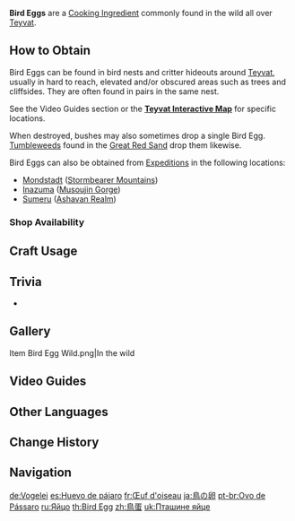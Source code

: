 {{Item Infobox
|id           = 100062
|image        = Item Bird Egg.png
|type         = Cooking Ingredients
|invCategory  = Materials
|description  = An incredibly versatile ingredient that can supply all of your daily protein needs.
|source1      = Found in the wild
|source2      = {{Sold By}}
|source3      = Reward from [[Expeditions]]
}}

'''Bird Eggs''' are a [[Cooking Ingredient]] commonly found in the wild all over [[Teyvat]].
==How to Obtain==
Bird Eggs can be found in bird nests and critter hideouts around [[Teyvat]], usually in hard to reach, elevated and/or obscured areas such as trees and cliffsides. They are often found in pairs in the same nest.

See the Video Guides section or the '''[https://webstatic-sea.mihoyo.com/app/ys-map-sea/index.html#/map/2?shown_types=126 Teyvat Interactive Map]''' for specific locations.

When destroyed, bushes may also sometimes drop a single Bird Egg. [[Tumbleweed]]s found in the [[Great Red Sand]] drop them likewise.

Bird Eggs can also be obtained from [[Expeditions]] in the following locations:
* [[Mondstadt]] ([[Stormbearer Mountains]])
* [[Inazuma]] ([[Musoujin Gorge]])
* [[Sumeru]] ([[Ashavan Realm]])

===Shop Availability===
{{Shop Availability}}

==Craft Usage==
{{Craft Usage}}

==Trivia==
* {{Related Items|type=variant}}

==Gallery==
<gallery>
Item Bird Egg Wild.png|In the wild
</gallery>

==Video Guides==
{{EVT
|video1   = https://youtu.be/NHCDy01cohI
|caption1 = Liyue Region Farm Guide (128 total)
}}

==Other Languages==
{{Other Languages
|default_hidden = 1
|en      = Bird Egg
|zhs     = 鸟蛋
|zhs_rm  = Niǎo Dàn
|zht     = 鳥蛋
|zht_rm  = Niǎo Dàn
|ja      = 鳥の卵
|ja_rm   = Tori no Tamago
|ko      = 새알
|ko_rm   = Sae'al
|es      = Huevo de pájaro
|fr      = Œuf d'oiseau
|ru      = Яйцо
|th      = Bird Egg
|vi      = Trứng Chim
|de      = Vogelei
|id      = Bird Egg
|pt      = Ovo de Pássaro
|tr      = Kuş Yumurtası
|it      = Uovo d'uccello
}}

==Change History==
{{Change History|1.0}}

==Navigation==
{{Material Navbox|type=Crafting Materials}}

[[de:Vogelei]]
[[es:Huevo de pájaro]]
[[fr:Œuf d'oiseau]]
[[ja:鳥の卵]]
[[pt-br:Ovo de Pássaro]]
[[ru:Яйцо]]
[[th:Bird Egg]]
[[zh:鳥蛋]]
[[uk:Пташине яйце]]